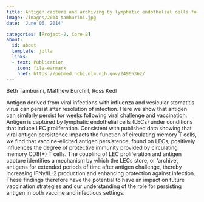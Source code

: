 ```yaml
---
title: Antigen capture and archiving by lymphatic endothelial cells following vaccination or viral infection
image: /images/2014-tamburini.jpg
date: 'June 06, 2014'

categories: [Project-2, Core-B]
about:
  id: about
  template: jolla
  links:
  - text: Publication
    icon: file-earmark
    href: https://pubmed.ncbi.nlm.nih.gov/24905362/
---
```


Beth Tamburini, Matthew Burchill, Ross Kedl

Antigen derived from viral infections with influenza and vesicular stomatitis virus can persist after resolution of infection. Here we show that antigen can similarly persist for weeks following viral challenge and vaccination. Antigen is captured by lymphatic endothelial cells (LECs) under conditions that induce LEC proliferation. Consistent with published data showing that viral antigen persistence impacts the function of circulating memory T cells, we find that vaccine-elicited antigen persistence, found on LECs, positively influences the degree of protective immunity provided by circulating memory CD8(+) T cells. The coupling of LEC proliferation and antigen capture identifies a mechanism by which the LECs store, or 'archive', antigens for extended periods of time after antigen challenge, thereby increasing IFNγ/IL-2 production and enhancing protection against infection. These findings therefore have the potential to have an impact on future vaccination strategies and our understanding of the role for persisting antigen in both vaccine and infectious settings.
